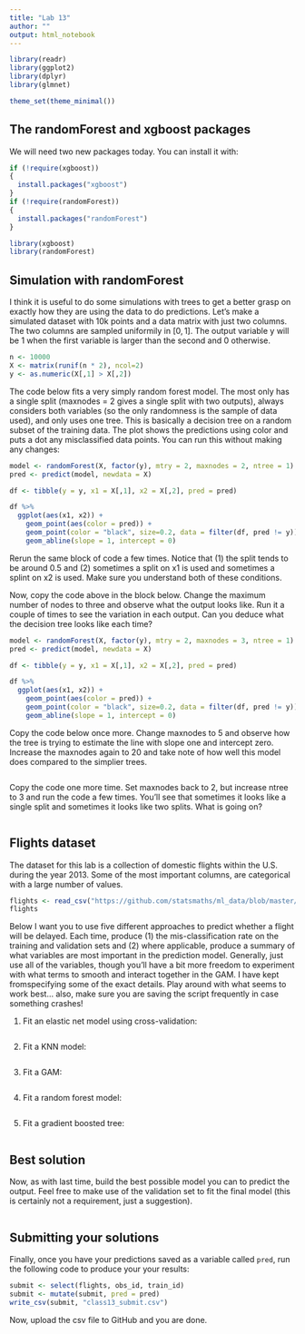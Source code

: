 ```yaml
---
title: "Lab 13"
author: ""
output: html_notebook
---
```


```r
library(readr)
library(ggplot2)
library(dplyr)
library(glmnet)

theme_set(theme_minimal())
```

## The randomForest and xgboost packages

We will need two new packages today. You can install it with:

```r
if (!require(xgboost))
{
  install.packages("xgboost")
}
if (!require(randomForest))
{
  install.packages("randomForest")
}

library(xgboost)
library(randomForest)
```

## Simulation with randomForest

I think it is useful to do some simulations with trees to get a better grasp
on exactly how they are using the data to do predictions. Let's make a simulated
dataset with 10k points and a data matrix with just two columns. The two columns
are sampled uniformily in $[0,1]$. The output variable y will be 1 when the first
variable is larger than the second and 0 otherwise.

```r
n <- 10000
X <- matrix(runif(n * 2), ncol=2)
y <- as.numeric(X[,1] > X[,2])
```

The code below fits a very simply random forest model. The most only has a single
split (maxnodes = 2 gives a single split with two outputs), always considers both
variables (so the only randomness is the sample of data used), and only uses one
tree. This is basically a decision tree on a random subset of the training data.
The plot shows the predictions using color and puts a dot any misclassified data
points. You can run this without making any changes:

```r
model <- randomForest(X, factor(y), mtry = 2, maxnodes = 2, ntree = 1)
pred <- predict(model, newdata = X)

df <- tibble(y = y, x1 = X[,1], x2 = X[,2], pred = pred)

df %>%
  ggplot(aes(x1, x2)) +
    geom_point(aes(color = pred)) +
    geom_point(color = "black", size=0.2, data = filter(df, pred != y)) +
    geom_abline(slope = 1, intercept = 0)
```

Rerun the same block of code a few times. Notice that (1) the split tends to be around
0.5 and (2) sometimes a split on x1 is used and sometimes a splint on x2 is used. Make
sure you understand both of these conditions.

Now, copy the code above in the block below. Change the maximum number of nodes to
three and observe what the output looks like. Run it a couple of times to see the
variation in each output. Can you deduce what the decision tree looks like each
time?

```r
model <- randomForest(X, factor(y), mtry = 2, maxnodes = 3, ntree = 1)
pred <- predict(model, newdata = X)

df <- tibble(y = y, x1 = X[,1], x2 = X[,2], pred = pred)

df %>%
  ggplot(aes(x1, x2)) +
    geom_point(aes(color = pred)) +
    geom_point(color = "black", size=0.2, data = filter(df, pred != y)) +
    geom_abline(slope = 1, intercept = 0)
```

Copy the code below once more. Change maxnodes to 5 and observe how
the tree is trying to estimate the line with slope one and intercept zero.
Increase the maxnodes again to 20 and take note of how well this model
does compared to the simplier trees.

```r

```

Copy the code one more time. Set maxnodes back to 2, but increase ntree
to 3 and run the code a few times. You'll see that sometimes it looks like
a single split and sometimes it looks like two splits. What is going on?

```r

```

## Flights dataset

The dataset for this lab is a collection of domestic flights within
the U.S. during the year 2013. Some of the most important columns,
are categorical with a large number of values.

```r
flights <- read_csv("https://github.com/statsmaths/ml_data/blob/master/flights_small.csv?raw=true")
flights
```

Below I want you to use five different approaches to predict whether a flight
will be delayed. Each time, produce (1) the mis-classification rate on the training
and validation sets and (2) where applicable, produce a summary of what variables
are most important in the prediction model. Generally, just use all of the variables,
though you'll have a bit more freedom to experiment with what terms to smooth and
interact together in the GAM. I have kept fromspecifying some of the exact details.
Play around with what seems to work best... also, make sure you are saving the script
frequently in case something crashes!

1. Fit an elastic net model using cross-validation:

```r

```

2. Fit a KNN model:

```r

```

3. Fit a GAM:

```r

```

4. Fit a random forest model:

```r

```

5. Fit a gradient boosted tree:

```r

```


## Best solution

Now, as with last time, build the best possible model you can to
predict the output. Feel free to make use of the validation set
to fit the final model (this is certainly not a requirement, just
a suggestion).

```r

```

## Submitting your solutions

Finally, once you have your predictions saved as a variable called `pred`,
run the following code to produce your your results:

```r
submit <- select(flights, obs_id, train_id)
submit <- mutate(submit, pred = pred)
write_csv(submit, "class13_submit.csv")
```

Now, upload the csv file to GitHub and you are done.
